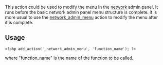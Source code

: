 This action could be used to modify the menu in the [[Glossary#Network|network]] admin panel. It runs before the basic network admin panel menu structure is complete. It is more usual to use the [[Plugin_API/Action_Reference/network_admin_menu|network_admin_menu]] action to modify the menu after it is complete.

== Usage ==

<pre><?php add_action('_network_admin_menu', 'function_name'); ?></pre>

where "function_name" is the name of the function to be called.